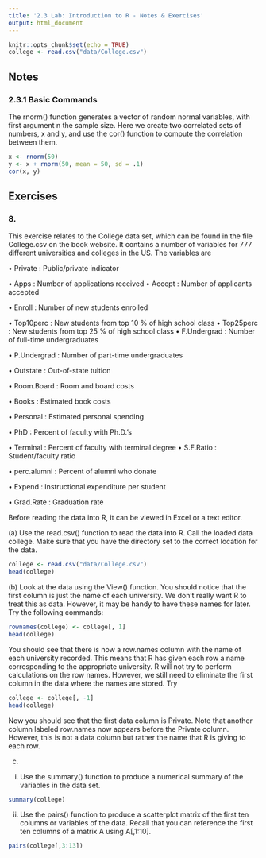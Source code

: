 ```yaml
---
title: '2.3 Lab: Introduction to R - Notes & Exercises'
output: html_document
---
```


```r
knitr::opts_chunk$set(echo = TRUE)
college <- read.csv("data/College.csv")
```

## Notes

### 2.3.1 Basic Commands

The rnorm() function generates a vector of random normal variables, with first argument n the sample size. Here we create two correlated sets of numbers, x and y, and use the cor() function to compute the correlation between them.

```r
x <- rnorm(50)
y <- x + rnorm(50, mean = 50, sd = .1)
cor(x, y)
```

## Exercises

### 8. 

This exercise relates to the College data set, which can be found in the file College.csv on the book website. It contains a number of variables for 777 different universities and colleges in the US. The variables are

\n • Private : Public/private indicator

\n • Apps : Number of applications received
\n • Accept : Number of applicants accepted

\n • Enroll : Number of new students enrolled

\n • Top10perc : New students from top 10 % of high school class • Top25perc : New students from top 25 % of high school class • F.Undergrad : Number of full-time undergraduates

\n • P.Undergrad : Number of part-time undergraduates

\n • Outstate : Out-of-state tuition

\n • Room.Board : Room and board costs

\n • Books : Estimated book costs

\n • Personal : Estimated personal spending

\n • PhD : Percent of faculty with Ph.D.’s

\n • Terminal : Percent of faculty with terminal degree • S.F.Ratio : Student/faculty ratio

\n • perc.alumni : Percent of alumni who donate

\n • Expend : Instructional expenditure per student

\n • Grad.Rate : Graduation rate

\n Before reading the data into R, it can be viewed in Excel or a text editor.

\n (a) Use the read.csv() function to read the data into R. Call the loaded data college. Make sure that you have the directory set to the correct location for the data.

```r
college <- read.csv("data/College.csv")
head(college)
```

\n (b) Look at the data using the View() function. You should notice that the first column is just the name of each university. We don’t really want R to treat this as data. However, it may be handy to have these names for later. Try the following commands:

```r
rownames(college) <- college[, 1]
head(college)
```

You should see that there is now a row.names column with the name of each university recorded. This means that R has given each row a name corresponding to the appropriate university. R will not try to perform calculations on the row names. However, we still need to eliminate the first column in the data where the names are stored. Try

```r
college <- college[, -1]
head(college)
```

Now you should see that the first data column is Private. Note that another column labeled row.names now appears before the Private column. However, this is not a data column but rather the name that R is giving to each row.

(c)

i. Use the summary() function to produce a numerical summary of the variables in the data set.
```r
summary(college)
```

ii. Use the pairs() function to produce a scatterplot matrix of the first ten columns or variables of the data. Recall that you can reference the first ten columns of a matrix A using A[,1:10].

```r
pairs(college[,3:13])
```

